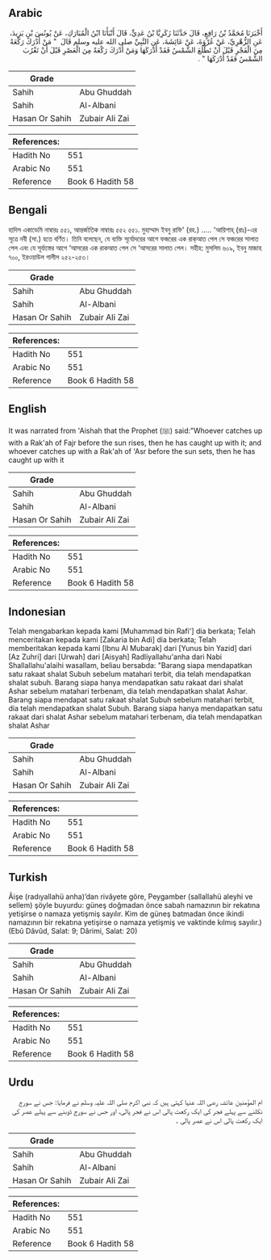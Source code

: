 ## Arabic


<div dir="rtl" lang="ar" style={{fontSize:'larger',backgroundColor:'#f8f9fa',padding:20}}>
أَخْبَرَنَا مُحَمَّدُ بْنُ رَافِعٍ، قَالَ حَدَّثَنَا زَكَرِيَّا بْنُ عَدِيٍّ، قَالَ أَنْبَأَنَا ابْنُ الْمُبَارَكِ، عَنْ يُونُسَ بْنِ يَزِيدَ، عَنِ الزُّهْرِيِّ، عَنْ عُرْوَةَ، عَنْ عَائِشَةَ، عَنِ النَّبِيِّ صلى الله عليه وسلم قَالَ ‏ "‏ مَنْ أَدْرَكَ رَكْعَةً مِنَ الْفَجْرِ قَبْلَ أَنْ تَطْلُعَ الشَّمْسُ فَقَدْ أَدْرَكَهَا وَمَنْ أَدْرَكَ رَكْعَةً مِنَ الْعَصْرِ قَبْلَ أَنْ تَغْرُبَ الشَّمْسُ فَقَدْ أَدْرَكَهَا ‏"‏ ‏.‏
</div>
<div style={{backgroundColor:'#f8f9fa',padding:20, marginBottom: 10}}><table> <thead> <tr> <th>Grade</th> <th></th> </tr> </thead> <tbody> <tr><td>Sahih</td><td>Abu Ghuddah</td></tr><tr><td>Sahih</td><td>Al-Albani</td></tr><tr><td>Hasan Or Sahih</td><td>Zubair Ali Zai</td></tr></tbody></table><table> <thead> <tr> <th>References:</th> <th></th> </tr> </thead> <tbody><tr><td>Hadith No</td><td>551</td></tr><tr><td>Arabic No</td><td>551</td></tr><tr><td>Reference</td><td>Book 6 Hadith 58</td></tr></tbody></table></div>

## Bengali


<div dir="ltr" lang="bn" style={{fontSize:'larger',backgroundColor:'#f8f9fa',padding:20}}>
হাদিস একাডেমি নাম্বারঃ ৫৫১, আন্তর্জাতিক নাম্বারঃ ৫৫২ ৫৫১. মুহাম্মাদ ইবনু রাফি' (রহ.) ..... 'আয়িশাহ্ (রাঃ)-এর সূত্রে নবী (সা.) হতে বর্ণিত। তিনি বলেছেন, যে ব্যক্তি সূর্যোদয়ের আগে ফজরের এক রাক্আত পেল সে ফজরের সালাত পেল এবং যে সূর্যাস্তের আগে ‘আসরের এক রাকআত পেল সে ‘আসরের সালাত পেল। সহীহ: মুসলিম ৬০৯, ইবনু মাজাহ ৭০০, ইরওয়াউল গালীল ২৫২-২৫৩।
</div>
<div style={{backgroundColor:'#f8f9fa',padding:20, marginBottom: 10}}><table> <thead> <tr> <th>Grade</th> <th></th> </tr> </thead> <tbody> <tr><td>Sahih</td><td>Abu Ghuddah</td></tr><tr><td>Sahih</td><td>Al-Albani</td></tr><tr><td>Hasan Or Sahih</td><td>Zubair Ali Zai</td></tr></tbody></table><table> <thead> <tr> <th>References:</th> <th></th> </tr> </thead> <tbody><tr><td>Hadith No</td><td>551</td></tr><tr><td>Arabic No</td><td>551</td></tr><tr><td>Reference</td><td>Book 6 Hadith 58</td></tr></tbody></table></div>

## English


<div dir="ltr" lang="en" style={{fontSize:'larger',backgroundColor:'#f8f9fa',padding:20}}>
It was narrated from 'Aishah that the Prophet (ﷺ) said:"Whoever catches up with a Rak'ah of Fajr before the sun rises, then he has caught up with it; and whoever catches up with a Rak'ah of 'Asr before the sun sets, then he has caught up with it
</div>
<div style={{backgroundColor:'#f8f9fa',padding:20, marginBottom: 10}}><table> <thead> <tr> <th>Grade</th> <th></th> </tr> </thead> <tbody> <tr><td>Sahih</td><td>Abu Ghuddah</td></tr><tr><td>Sahih</td><td>Al-Albani</td></tr><tr><td>Hasan Or Sahih</td><td>Zubair Ali Zai</td></tr></tbody></table><table> <thead> <tr> <th>References:</th> <th></th> </tr> </thead> <tbody><tr><td>Hadith No</td><td>551</td></tr><tr><td>Arabic No</td><td>551</td></tr><tr><td>Reference</td><td>Book 6 Hadith 58</td></tr></tbody></table></div>

## Indonesian


<div dir="ltr" lang="id" style={{fontSize:'larger',backgroundColor:'#f8f9fa',padding:20}}>
Telah mengabarkan kepada kami [Muhammad bin Rafi'] dia berkata; Telah menceritakan kepada kami [Zakaria bin Adi] dia berkata; Telah memberitakan kepada kami [Ibnu Al Mubarak] dari [Yunus bin Yazid] dari [Az Zuhri] dari [Urwah] dari [Aisyah] Radliyallahu'anha dari Nabi Shallallahu'alaihi wasallam, beliau bersabda: "Barang siapa mendapatkan satu rakaat shalat Subuh sebelum matahari terbit, dia telah mendapatkan shalat subuh. Barang siapa hanya mendapatkan satu rakaat dari shalat Ashar sebelum matahari terbenam, dia telah mendapatkan shalat Ashar. Barang siapa mendapat satu rakaat shalat Subuh sebelum matahari terbit, dia telah mendapatkan shalat Subuh. Barang siapa hanya mendapatkan satu rakaat dari shalat Ashar sebelum matahari terbenam, dia telah mendapatkan shalat Ashar
</div>
<div style={{backgroundColor:'#f8f9fa',padding:20, marginBottom: 10}}><table> <thead> <tr> <th>Grade</th> <th></th> </tr> </thead> <tbody> <tr><td>Sahih</td><td>Abu Ghuddah</td></tr><tr><td>Sahih</td><td>Al-Albani</td></tr><tr><td>Hasan Or Sahih</td><td>Zubair Ali Zai</td></tr></tbody></table><table> <thead> <tr> <th>References:</th> <th></th> </tr> </thead> <tbody><tr><td>Hadith No</td><td>551</td></tr><tr><td>Arabic No</td><td>551</td></tr><tr><td>Reference</td><td>Book 6 Hadith 58</td></tr></tbody></table></div>

## Turkish


<div dir="ltr" lang="tr" style={{fontSize:'larger',backgroundColor:'#f8f9fa',padding:20}}>
Âişe (radıyallahü anha)’dan rivâyete göre, Peygamber (sallallahü aleyhi ve sellem) şöyle buyurdu: güneş doğmadan önce sabah namazının bir rekatına yetişirse o namaza yetişmiş sayılır. Kim de güneş batmadan önce ikindi namazının bir rekatına yetişirse o namaza yetişmiş ve vaktinde kılmış sayılır.) (Ebû Dâvûd, Salat: 9; Dârimi, Salat: 20)
</div>
<div style={{backgroundColor:'#f8f9fa',padding:20, marginBottom: 10}}><table> <thead> <tr> <th>Grade</th> <th></th> </tr> </thead> <tbody> <tr><td>Sahih</td><td>Abu Ghuddah</td></tr><tr><td>Sahih</td><td>Al-Albani</td></tr><tr><td>Hasan Or Sahih</td><td>Zubair Ali Zai</td></tr></tbody></table><table> <thead> <tr> <th>References:</th> <th></th> </tr> </thead> <tbody><tr><td>Hadith No</td><td>551</td></tr><tr><td>Arabic No</td><td>551</td></tr><tr><td>Reference</td><td>Book 6 Hadith 58</td></tr></tbody></table></div>

## Urdu


<div dir="rtl" lang="ur" style={{fontSize:'larger',backgroundColor:'#f8f9fa',padding:20}}>
ام المؤمنین عائشہ رضی اللہ عنہا کہتی ہیں کہ نبی اکرم صلی اللہ علیہ وسلم نے فرمایا: جس نے سورج نکلنے سے پہلے فجر کی ایک رکعت پالی اس نے فجر پالی، اور جس نے سورج ڈوبنے سے پہلے عصر کی ایک رکعت پالی اس نے عصر پالی ۔
</div>
<div style={{backgroundColor:'#f8f9fa',padding:20, marginBottom: 10}}><table> <thead> <tr> <th>Grade</th> <th></th> </tr> </thead> <tbody> <tr><td>Sahih</td><td>Abu Ghuddah</td></tr><tr><td>Sahih</td><td>Al-Albani</td></tr><tr><td>Hasan Or Sahih</td><td>Zubair Ali Zai</td></tr></tbody></table><table> <thead> <tr> <th>References:</th> <th></th> </tr> </thead> <tbody><tr><td>Hadith No</td><td>551</td></tr><tr><td>Arabic No</td><td>551</td></tr><tr><td>Reference</td><td>Book 6 Hadith 58</td></tr></tbody></table></div>